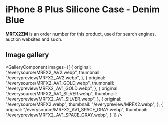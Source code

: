 
# iPhone 8 Plus Silicone Case - Denim Blue

<Callout type='info' emoji='👉🏻'>**MRFX2ZM** is an order number for this product, used for search engines, auction websites and such.</Callout>

## Image gallery

<GalleryComponent
    images={[
      {
        original: "/everysource/MRFX2_AV2.webp",
        thumbnail: "/everypreview/MRFX2_AV2.webp",
      },
      {
        original: "/everysource/MRFX2_AV1_GOLD.webp",
        thumbnail: "/everypreview/MRFX2_AV1_GOLD.webp",
      },
      {
        original: "/everysource/MRFX2_AV1_SILVER.webp",
        thumbnail: "/everypreview/MRFX2_AV1_SILVER.webp",
      },
      {
        original: "/everysource/MRFX2.webp",
        thumbnail: "/everypreview/MRFX2.webp",
      },
      {
        original: "/everysource/MRFX2_AV1_SPACE_GRAY.webp",
        thumbnail: "/everypreview/MRFX2_AV1_SPACE_GRAY.webp",
      }
    ]}
  />
